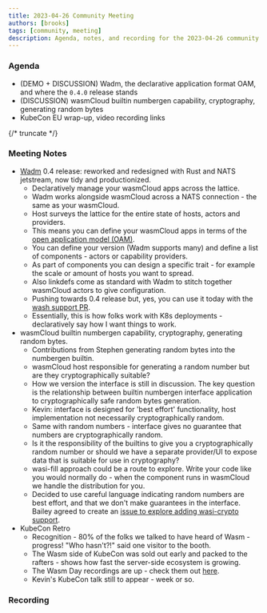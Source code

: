 ```yaml
---
title: 2023-04-26 Community Meeting
authors: [brooks]
tags: [community, meeting]
description: Agenda, notes, and recording for the 2023-04-26 community meeting
---
```



### Agenda

- (DEMO + DISCUSSION) Wadm, the declarative application format OAM, and where the `0.4.0` release stands
- (DISCUSSION) wasmCloud builtin numbergen capability, cryptography, generating random bytes
- KubeCon EU wrap-up, video recording links

{/* truncate */}

### Meeting Notes

- [Wadm](https://github.com/wasmcloud/wadm) 0.4 release: reworked and redesigned with Rust and NATS jetstream, now tidy and productionized.
  - Declaratively manage your wasmCloud apps across the lattice.
  - Wadm works alongside wasmCloud across a NATS connection - the same as your wasmCloud.
  - Host surveys the lattice for the entire state of hosts, actors and providers.
  - This means you can define your wasmCloud apps in terms of the [open application model (OAM)](https://oam.dev).
  - You can define your version (Wadm supports many) and define a list of components - actors or capability providers.
  - As part of components you can design a specific trait - for example the scale or amount of hosts you want to spread.
  - Also linkdefs come as standard with Wadm to stitch together wasmCloud actors to give configuration.
  - Pushing towards 0.4 release but, yes, you can use it today with the [wash support PR](https://github.com/wasmCloud/wash/pull/520).
  - Essentially, this is how folks work with K8s deployments - declaratively say how I want things to work.
- wasmCloud builtin numbergen capability, cryptography, generating random bytes.
  - Contributions from Stephen generating random bytes into the numbergen builtin.
  - wasmCloud host responsible for generating a random number but are they cryptographically suitable?
  - How we version the interface is still in discussion. The key question is the relationship between builtin numbergen interface application to cryptographically safe random bytes generation.
  - Kevin: interface is designed for 'best effort' functionality, host implementation not necessarily cryptographically random.
  - Same with random numbers - interface gives no guarantee that numbers are cryptographically random.
  - Is it the responsibility of the builtins to give you a cryptographically random number or should we have a separate provider/UI to expose data that is suitable for use in cryptography?
  - wasi-fill approach could be a route to explore. Write your code like you would normally do - when the component runs in wasmCloud we handle the distribution for you.
  - Decided to use careful language indicating random numbers are best effort, and that we don't make guarantees in the interface. Bailey agreed to create an [issue to explore adding wasi-crypto support](https://github.com/wasmCloud/wasmCloud/issues/315).
- KubeCon Retro
  - Recognition - 80% of the folks we talked to have heard of Wasm - progress! "Who hasn't?!" said one visitor to the booth.
  - The Wasm side of KubeCon was sold out early and packed to the rafters - shows how fast the server-side ecosystem is growing.
  - The Wasm Day recordings are up - check them out [here](https://cosmonic.com/blog/industry/cloud-native-wasm-day-2023-wrap-up).
  - Kevin's KubeCon talk still to appear - week or so.

### Recording

<ReactPlayer url='https://youtu.be/lONNmx0fXME' controls />
